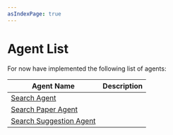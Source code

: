 ```yaml
---
asIndexPage: true
---
```


# Agent List 


For now have implemented the following list of agents: 

| Agent Name | Description |
| --- | --- |
| [Search Agent](./agent/list/search) |  |
| [Search Paper Agent](./agent/list/search_paper) |  |
| [Search Suggestion Agent](./agent/list/search_suggestion) |  |
